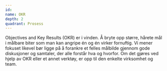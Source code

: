 ```yaml
---
id:
name: OKR
depth: 2
quadrant: Prosess
---
```


Objectives and Key Results (OKR) er i vinden.
Å bryte opp større, hårete mål i målbare biter som man kan angripe én og én virker fornuftig.
Vi mener fokuset likevel bør ligge på å forankre et felles målbilde gjennom gode diskusjoner og samtaler, der alle forstår hva og hvorfor.
Om det gjøres ved hjelp av OKR eller et annet verktøy, er opp til den enkelte virksomhet og team.
